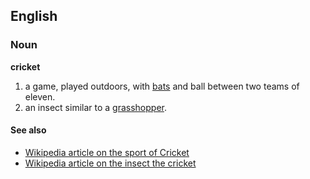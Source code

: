 ==English==
===Noun===
'''cricket'''
#a game, played outdoors, with [[bat]]s and ball between two teams of eleven.
#an insect similar to a [[grasshopper]].


====See also====
*[[en:cricket_(sport)|Wikipedia article on the sport of Cricket]]
*[[en:cricket_(insect)|Wikipedia article on the insect the cricket]]